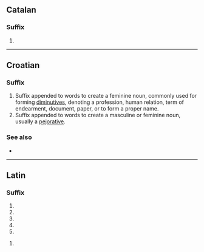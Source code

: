 ==Catalan==

===Suffix===
{{infl|ca|suffix|g=f|sort=ica}}

# {{ca-feminine of|-ic}}

----

==Croatian==

===Suffix===
{{infl|hr|suffix|sort=ica}}

# Suffix appended to words to create a feminine noun, commonly used for forming [[diminutives]], denoting a profession, human relation, term of endearment, document, paper, or to form a proper name.
# Suffix appended to words to create a masculine or feminine noun, usually a [[pejorative]].

===See also===
* {{l|hr|-čica}}

----

==Latin==

===Suffix===
{{la-suffix-form|ica|ica}}

# {{inflection of|[[-icus#Latin|-icus]]||nom|f|s|lang=la}}
# {{inflection of|[[-icus#Latin|-icus]]||nom|n|p|lang=la}}
# {{inflection of|[[-icus#Latin|-icus]]||acc|n|p|lang=la}}
# {{inflection of|[[-icus#Latin|-icus]]||voc|f|s|lang=la}}
# {{inflection of|[[-icus#Latin|-icus]]||voc|n|p|lang=la}}

{{la-suffix-form|ica|icā}}

# {{inflection of|[[-icus#Latin|-icus]]||abl|f|s|lang=la}}